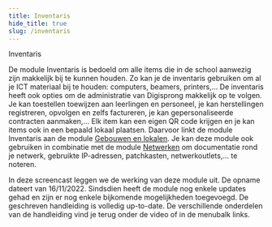 ```yaml
---
title: Inventaris
hide_title: true  
slug: /inventaris
---
```


<ImageTitle img="inventaris.png">Inventaris</ImageTitle>

De module Inventaris is bedoeld om alle items die in de school aanwezig zijn makkelijk bij te kunnen houden. Zo kan je de inventaris gebruiken om al je ICT materiaal bij te houden: computers, beamers, printers,... De inventaris heeft ook opties om de administratie van Digisprong makkelijk op te volgen. Je kan toestellen toewijzen aan leerlingen en personeel, je kan herstellingen registreren, opvolgen en zelfs factureren, je kan gepersonaliseerde contracten aanmaken,... Elk item kan een eigen QR code krijgen en je kan items ook in een bepaald lokaal plaatsen. Daarvoor linkt de module Inventaris aan de module [Gebouwen en lokalen](/gebouwen_lokalen). Je kan deze module ook gebruiken in combinatie met de module [Netwerken](/netwerken) om documentatie rond je netwerk, gebruikte IP-adressen, patchkasten, netwerkoutlets,... te noteren.

In deze screencast leggen we de werking van deze module uit. De opname dateert van 16/11/2022. Sindsdien heeft de module nog enkele updates gehad en zijn er nog enkele bijkomende mogelijkheden toegevoegd. De geschreven handleiding is volledig up-to-date. De verschillende onderdelen van de handleiding vind je terug onder de video of in de menubalk links.

<Youtube url="https://www.youtube.com/embed/O4u-2SnFxjQ" />

<DocCardList /> 
